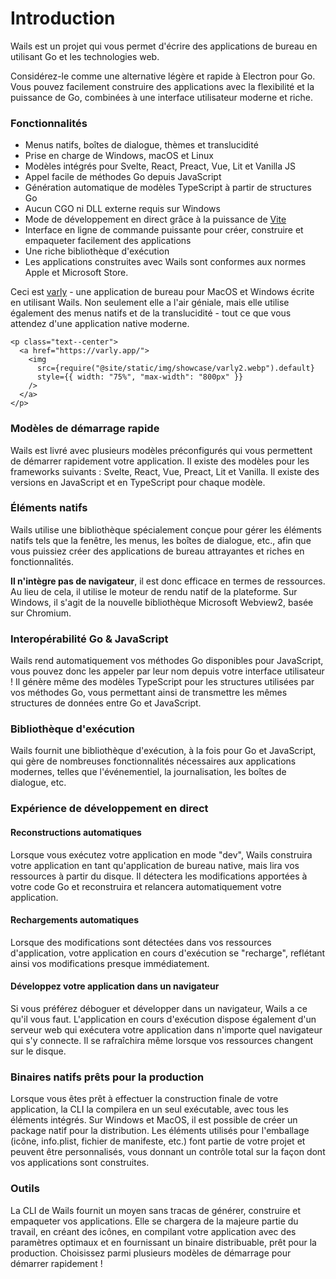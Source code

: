 # Introduction

Wails est un projet qui vous permet d'écrire des applications de bureau en utilisant Go et les technologies web.

Considérez-le comme une alternative légère et rapide à Electron pour Go. Vous pouvez facilement construire des applications avec la flexibilité et la puissance de Go, combinées à une interface utilisateur moderne et riche.

### Fonctionnalités

- Menus natifs, boîtes de dialogue, thèmes et translucidité
- Prise en charge de Windows, macOS et Linux
- Modèles intégrés pour Svelte, React, Preact, Vue, Lit et Vanilla JS
- Appel facile de méthodes Go depuis JavaScript
- Génération automatique de modèles TypeScript à partir de structures Go
- Aucun CGO ni DLL externe requis sur Windows
- Mode de développement en direct grâce à la puissance de [Vite](https://vitejs.dev/)
- Interface en ligne de commande puissante pour créer, construire et empaqueter facilement des applications
- Une riche bibliothèque d'exécution
- Les applications construites avec Wails sont conformes aux normes Apple et Microsoft Store.

Ceci est [varly](https://varly.app) - une application de bureau pour MacOS et Windows écrite en utilisant Wails. Non seulement elle a l'air géniale, mais elle utilise également des menus natifs et de la translucidité - tout ce que vous attendez d'une application native moderne.

```mdx-code-block
<p class="text--center">
  <a href="https://varly.app/">
    <img
      src={require("@site/static/img/showcase/varly2.webp").default}
      style={{ width: "75%", "max-width": "800px" }}
    />
  </a>
</p>
```

### Modèles de démarrage rapide

Wails est livré avec plusieurs modèles préconfigurés qui vous permettent de démarrer rapidement votre application. Il existe des modèles pour les frameworks suivants : Svelte, React, Vue, Preact, Lit et Vanilla. Il existe des versions en JavaScript et en TypeScript pour chaque modèle.

### Éléments natifs

Wails utilise une bibliothèque spécialement conçue pour gérer les éléments natifs tels que la fenêtre, les menus, les boîtes de dialogue, etc., afin que vous puissiez créer des applications de bureau attrayantes et riches en fonctionnalités.

**Il n'intègre pas de navigateur**, il est donc efficace en termes de ressources. Au lieu de cela, il utilise le moteur de rendu natif de la plateforme. Sur Windows, il s'agit de la nouvelle bibliothèque Microsoft Webview2, basée sur Chromium.

### Interopérabilité Go & JavaScript

Wails rend automatiquement vos méthodes Go disponibles pour JavaScript, vous pouvez donc les appeler par leur nom depuis votre interface utilisateur ! Il génère même des modèles TypeScript pour les structures utilisées par vos méthodes Go, vous permettant ainsi de transmettre les mêmes structures de données entre Go et JavaScript.

### Bibliothèque d'exécution

Wails fournit une bibliothèque d'exécution, à la fois pour Go et JavaScript, qui gère de nombreuses fonctionnalités nécessaires aux applications modernes, telles que l'événementiel, la journalisation, les boîtes de dialogue, etc.

### Expérience de développement en direct

#### Reconstructions automatiques

Lorsque vous exécutez votre application en mode "dev", Wails construira votre application en tant qu'application de bureau native, mais lira vos ressources à partir du disque. Il détectera les modifications apportées à votre code Go et reconstruira et relancera automatiquement votre application.

#### Rechargements automatiques

Lorsque des modifications sont détectées dans vos ressources d'application, votre application en cours d'exécution se "recharge", reflétant ainsi vos modifications presque immédiatement.

#### Développez votre application dans un navigateur

Si vous préférez déboguer et développer dans un navigateur, Wails a ce qu'il vous faut. L'application en cours d'exécution dispose également d'un serveur web qui exécutera votre application dans n'importe quel navigateur qui s'y connecte. Il se rafraîchira même lorsque vos ressources changent sur le disque.

### Binaires natifs prêts pour la production

Lorsque vous êtes prêt à effectuer la construction finale de votre application, la CLI la compilera en un seul exécutable, avec tous les éléments intégrés. Sur Windows et MacOS, il est possible de créer un package natif pour la distribution. Les éléments utilisés pour l'emballage (icône, info.plist, fichier de manifeste, etc.) font partie de votre projet et peuvent être personnalisés, vous donnant un contrôle total sur la façon dont vos applications sont construites.

### Outils

La CLI de Wails fournit un moyen sans tracas de générer, construire et empaqueter vos applications. Elle se chargera de la majeure partie du travail, en créant des icônes, en compilant votre application avec des paramètres optimaux et en fournissant un binaire distribuable, prêt pour la production. Choisissez parmi plusieurs modèles de démarrage pour démarrer rapidement !